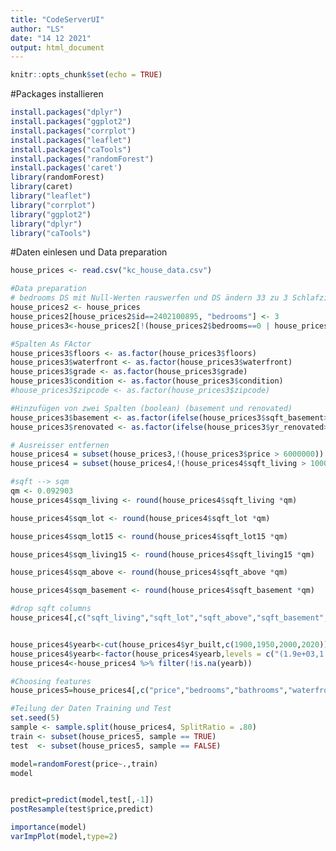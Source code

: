 ```yaml
---
title: "CodeServerUI"
author: "LS"
date: "14 12 2021"
output: html_document
---
```



```r
knitr::opts_chunk$set(echo = TRUE)
```


#Packages installieren 
```r
install.packages("dplyr")
install.packages("ggplot2")
install.packages("corrplot")
install.packages("leaflet")
install.packages("caTools")
install.packages("randomForest")
install.packages('caret')
library(randomForest)
library(caret)
library("leaflet")
library("corrplot")
library("ggplot2")
library("dplyr")
library("caTools")
```

#Daten einlesen und Data preparation

```r
house_prices <- read.csv("kc_house_data.csv")

#Data preparation
# bedrooms DS mit Null-Werten rauswerfen und DS ändern 33 zu 3 Schlafzimmer
house_prices2 <- house_prices
house_prices2[house_prices2$id==2402100895, "bedrooms"] <- 3
house_prices3<-house_prices2[!(house_prices2$bedrooms==0 | house_prices2$bathrooms==0),]

#Spalten As FActor
house_prices3$floors <- as.factor(house_prices3$floors)
house_prices3$waterfront <- as.factor(house_prices3$waterfront)
house_prices3$grade <- as.factor(house_prices3$grade)
house_prices3$condition <- as.factor(house_prices3$condition)
#house_prices3$zipcode <- as.factor(house_prices3$zipcode)

#Hinzufügen von zwei Spalten (boolean) (basement und renovated)
house_prices3$basement <- as.factor(ifelse(house_prices3$sqft_basement>0,1,0))
house_prices3$renovated <- as.factor(ifelse(house_prices3$yr_renovated>0,1,0))

# Ausreisser entfernen 
house_prices4 = subset(house_prices3,!(house_prices3$price > 6000000))
house_prices4 = subset(house_prices4,!(house_prices4$sqft_living > 10000))

#sqft --> sqm
qm <- 0.092903
house_prices4$sqm_living <- round(house_prices4$sqft_living *qm)

house_prices4$sqm_lot <- round(house_prices4$sqft_lot *qm)

house_prices4$sqm_lot15 <- round(house_prices4$sqft_lot15 *qm)

house_prices4$sqm_living15 <- round(house_prices4$sqft_living15 *qm)

house_prices4$sqm_above <- round(house_prices4$sqft_above *qm)

house_prices4$sqm_basement <- round(house_prices4$sqft_basement *qm)

#drop sqft columns
house_prices4[,c("sqft_living","sqft_lot","sqft_above","sqft_basement","sqft_lot15","sqft_living15")] <- list(NULL)


house_prices4$yearb<-cut(house_prices4$yr_built,c(1900,1950,2000,2020))
house_prices4$yearb<-factor(house_prices4$yearb,levels = c("(1.9e+03,1.95e+03]","(1.95e+03,2e+03]","(2e+03,2.02e+03]"),labels = c("1900-1950","1950-2000","2000-2020"))
house_prices4<-house_prices4 %>% filter(!is.na(yearb))

#Choosing features
house_prices5=house_prices4[,c("price","bedrooms","bathrooms","waterfront","condition","grade", "sqm_living", "basement","renovated", "zipcode", "yearb", "floors")]

#Teilung der Daten Training und Test 
set.seed(5) 
sample <- sample.split(house_prices4, SplitRatio = .80)
train <- subset(house_prices5, sample == TRUE)
test  <- subset(house_prices5, sample == FALSE)
```

```r
model=randomForest(price~.,train)
model


predict=predict(model,test[,-1])
postResample(test$price,predict)

importance(model)
varImpPlot(model,type=2)

```



